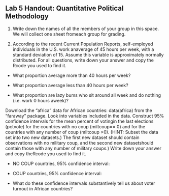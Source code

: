 
## Lab 5 Handout: Quantitative Political Methodology

1. Write down the names of all the members of your group in this space.  We will collect one sheet fromeach group for grading.

2. According to the recent Current Population Reports, self-employed individuals in the U.S. work anaverage of 45 hours per week, with a standard deviation of 15.  Assume this variable is approximately normally distributed.  For all questions, write down your answer and copy the Rcode you used to find it. 

- What proportion average more than 40 hours per week?

- What proportion average less than 40 hours per week?

- What proportion are lazy bums who sit around all week and do nothing (i.e.  work 0 hours aweek)?

Download the "africa" data for African countries: data(africa) from the "faraway" package.  Look into variables included in the data.  Construct 95% confidence intervals for the mean percent of votingin the last elections (pctvote) for the countries with no coup (miltcoup== 0) and for the countries with any number of coup (miltcoup >0).  (HINT: Subset the data set into two new datasets.)  The first new dataset should contain observations with no military coup, and the second new datasetshould contain those with any number of military coups.)  Write down your answer and copy theRcode you used to find it. 

- NO COUP countries, 95% confidence interval:

- COUP countries, 95% confidence interval:

- What do these confidence intervals substantively tell us about voter turnout in African countries?




